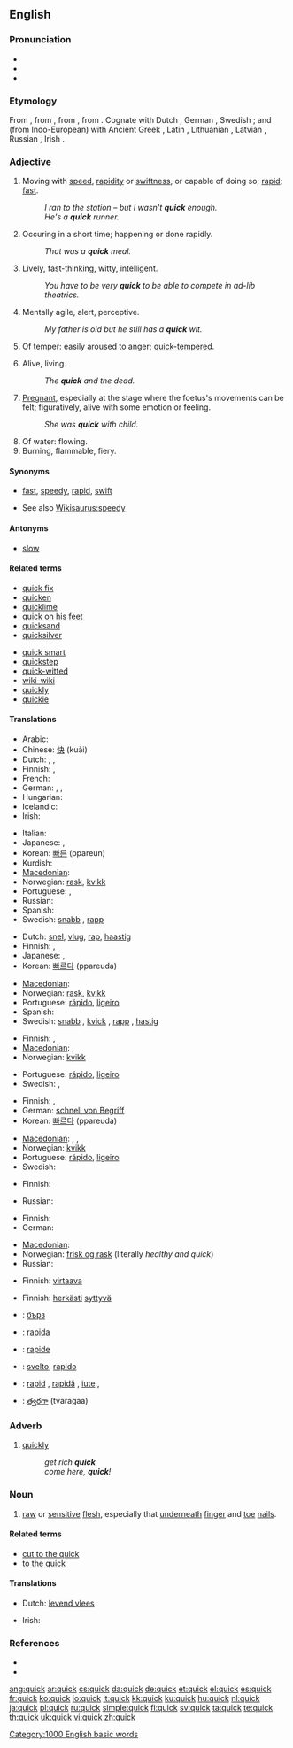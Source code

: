 {{wikipedia}}
==English==

===Pronunciation===
* {{IPA|/kwɪk/}}
* {{audio|en-us-quick.ogg|Audio (US)}}
* {{rhymes|ɪk}}

===Etymology===
From {{etyl|ang|en}} {{term|cwic||alive|lang=ang}}, from {{proto|Germanic|kwikwa-|lang=en}}, from {{proto|Indo-European|gʷih₃u̯os|alive|lang=en}}, from {{proto|Indo-European|gʷei-|to live|lang=en|title=}}. Cognate with Dutch {{term|kwiek|lang=nl}}, German {{term|keck|lang=de}}, Swedish {{term|kvick|lang=sv}}; and (from Indo-European) with Ancient Greek {{term|sc=polytonic|βίος|tr=bios|lang=grc}}, Latin {{term|vivus|lang=la}}, Lithuanian {{term|gývas|lang=lt}}, Latvian {{term|dzivs|lang=lv}}, Russian {{term|sc=Cyrl|живой|tr=živoj|lang=ru}}, Irish {{term|biathaim||nourish|lang=ga}}.

===Adjective===
{{en-adj|er}}

# Moving with [[speed]], [[rapidity]] or [[swiftness]], or capable of doing so; [[rapid]]; [[fast]].
#: ''I ran to the station – but I wasn't '''quick''' enough.''
#: ''He's a '''quick''' runner.''
# Occuring in a short time; happening or done rapidly.
#: ''That was a '''quick''' meal.''
# Lively, fast-thinking, witty, intelligent.
#: ''You have to be very '''quick''' to be able to compete in ad-lib theatrics.''
# Mentally agile, alert, perceptive.
#: ''My father is old but he still has a '''quick''' wit.''
# Of temper: easily aroused to anger; [[quick-tempered]].
# {{archaic}} Alive, living.
#: ''The '''quick''' and the dead.''
# {{archaic}} [[pregnant|Pregnant]], especially at the stage where the foetus's movements can be felt; figuratively, alive with some emotion or feeling.
#: ''She was '''quick''' with child.''
# Of water: flowing.
# Burning, flammable, fiery.

====Synonyms====
* {{sense|moving with speed}} [[fast]], [[speedy]], [[rapid]], [[swift]]
* See also [[Wikisaurus:speedy]]

====Antonyms====
* {{sense|moving with speed}} [[slow]]

====Related terms====
{{top2}}
* [[quick fix]]
* [[quicken]]
* [[quicklime]]
* [[quick on his feet]]
* [[quicksand]]
* [[quicksilver]]
{{mid2}}
* [[quick smart]]
* [[quickstep]]
* [[quick-witted]]
* [[wiki-wiki]]
* [[quickly]]
* [[quickie]]
{{bottom2}}

====Translations====
{{trans-top|moving with speed}}
* Arabic: {{t-|ar|سريع|alt=سَريع|tr=sarii3|sc=Arab}} 
* Chinese: [[快]] (kuài)
* Dutch: {{t+|nl|snel}}, {{t+|nl|vlug}}, {{t+|nl|rap}}
* Finnish: {{t+|fi|nopea}}, {{t+|fi|vikkelä}}
* French: {{t+|fr|rapide}}
* German: {{t+|de|schnell}}, {{t+|de|geschwind}}, {{t+|de|rasch}}
* Hungarian: {{t+|hu|gyors}}
* Icelandic: {{t+|is|fljótur}}
* Irish: {{t-|ga|luath|xs=Irish}}
{{trans-mid}}
* Italian: {{t+|it|rapido}}
* Japanese: {{t+|ja|速い|sc=Jpan}}, {{t+|ja|はやい|tr=hayai|sc=Jpan}}
* Korean: [[빠른]] (ppareun)
* Kurdish: {{ku-Arab|[[گورج]]}}
* [[Macedonian]]: {{t-|mk|брз|m|tr=brz|sc=Cyrl|xs=Macedonian}}
* Norwegian: [[rask]], [[kvikk]]
* Portuguese: {{t+|pt|rápido}}, {{t+|pt|ligeiro}}
* Russian: {{t+|ru|быстрый|tr=býstryj|sc=Cyrl}}
* Spanish: {{t+|es|rápido}}
* Swedish: [[snabb]] {{c}}, [[rapp]] {{c}}
{{trans-bottom}}

{{trans-top|occurring in a short time}}
* Dutch: [[snel]], [[vlug]], [[rap]], [[haastig]]
* Finnish: {{t+|fi|nopea}}, {{t-|fi|pikainen}}
* Japanese: {{t+|ja|速い|sc=Jpan}}, {{t+|ja|はやい|tr=hayai|sc=Jpan}}
* Korean: [[빠르다]] (ppareuda)
{{trans-mid}}
* [[Macedonian]]: {{t-|mk|брз|m|tr=brz|sc=Cyrl|xs=Macedonian}}
* Norwegian: [[rask]], [[kvikk]]
* Portuguese: [[rápido]], [[ligeiro]]
* Spanish: {{t+|es|rápido}}
* Swedish: [[snabb]] {{c}}, [[kvick]] {{c}}, [[rapp]] {{c}}, [[hastig]] {{c}}
{{trans-bottom}}

{{trans-top|lively, witty}}
* Finnish: {{t-|fi|sukkela}}, {{t+|fi|nokkela}}
* [[Macedonian]]: {{t|mk|жив|m|tr=živ|sc=Cyrl|xs=Macedonian}},  {{t-|mk|бистар|m|tr=bístar|sc=Cyrl|xs=Macedonian}}
* Norwegian: [[kvikk]]
{{trans-mid}}
* Portuguese: [[rápido]], [[ligeiro]]
* Swedish: {{t+|sv|snabb|c}}, {{t+|sv|kvick|c}}
{{trans-bottom}}

{{trans-top|mentally agile, perceptive}}
* Finnish: {{t-|fi|nopeaälyinen}}, {{t+|fi|nokkela}}
* German: [[schnell von Begriff]]
* Korean: [[빠르다]] (ppareuda)
{{trans-mid}}
* [[Macedonian]]: {{t-|mk|бистар|m|tr=bístar|sc=Cyrl|xs=Macedonian}},  {{t|mk|досетлив|m|tr=dósetliv|sc=Cyrl|xs=Macedonian}},  {{t|mk|остроумен|m|tr=ostróumen|sc=Cyrl|xs=Macedonian}}
* Norwegian: [[kvikk]]
* Portuguese: [[rápido]], [[ligeiro]]
* Swedish: {{t+|sv|kvick|c}}
{{trans-bottom}}

{{trans-top|easily aroused to anger}}
* Finnish: {{t-|fi|äkkipikainen}}
{{trans-mid}}
* Russian: {{t+|ru|вспыльчивый|sc=Cyrl}}
{{trans-bottom}}

{{trans-top|alive}}
* Finnish: {{t+|fi|elävä}}
* German: {{t+|de|quicklebendig}}
{{trans-mid}}
* [[Macedonian]]: {{t|mk|жив|m|tr=živ|sc=Cyrl|xs=Macedonian}}
* Norwegian: [[frisk og rask]] (literally ''healthy and quick'')
* Russian: {{t+|ru|живой|tr=živoj|sc=Cyrl}}
{{trans-bottom}}

{{trans-top|pregnant}}
{{trans-mid}}
{{trans-bottom}}

{{trans-top|flowing}}
* Finnish: [[virtaava]]
{{trans-mid}}
{{trans-bottom}}

{{trans-top|burning, fiery}}
* Finnish: [[herkkä|herkästi]] [[syttyvä]]
{{trans-mid}}
{{trans-bottom}}

{{checktrans-top}}

* {{ttbc|Bulgarian}}: [[бърз]] {{m}}
* {{ttbc|Ido}}: [[rapida]]
* {{ttbc|Interlingua}}: [[rapide]]
* {{ttbc|Italian}}: [[svelto]], [[rapido]]
* {{ttbc|Romanian}}: [[rapid]] {{m}}, [[rapidă]] {{f}}, [[iute]] {{m}}, {{f}}
* {{ttbc|Telugu}}: [[త్వరగా]] (tvaragaa)
{{trans-bottom}}

===Adverb===
{{en-adv|er}}

# {{colloquial}} [[quickly]]
#: ''get rich '''quick'''''
#: ''come here, '''quick'''!''

===Noun===
{{en-noun}}

# [[raw]] or [[sensitive]] [[flesh]], especially that [[underneath]] [[finger]] and [[toe]] [[nail]]s.

====Related terms====
* [[cut to the quick]]
* [[to the quick]]

====Translations====
{{trans-top|sensitive flesh}}
* Dutch: [[levend vlees]]
{{trans-mid}}
* Irish: {{t+|ga|beo|m|xs=Irish}}
{{trans-bottom}}

===References===
* {{R:Century 1911}}
* {{R:Webster 1913}}

[[Category:1000 English basic words]]

[[ang:quick]]
[[ar:quick]]
[[cs:quick]]
[[da:quick]]
[[de:quick]]
[[et:quick]]
[[el:quick]]
[[es:quick]]
[[fr:quick]]
[[ko:quick]]
[[io:quick]]
[[it:quick]]
[[kk:quick]]
[[ku:quick]]
[[hu:quick]]
[[nl:quick]]
[[ja:quick]]
[[pl:quick]]
[[ru:quick]]
[[simple:quick]]
[[fi:quick]]
[[sv:quick]]
[[ta:quick]]
[[te:quick]]
[[th:quick]]
[[uk:quick]]
[[vi:quick]]
[[zh:quick]]